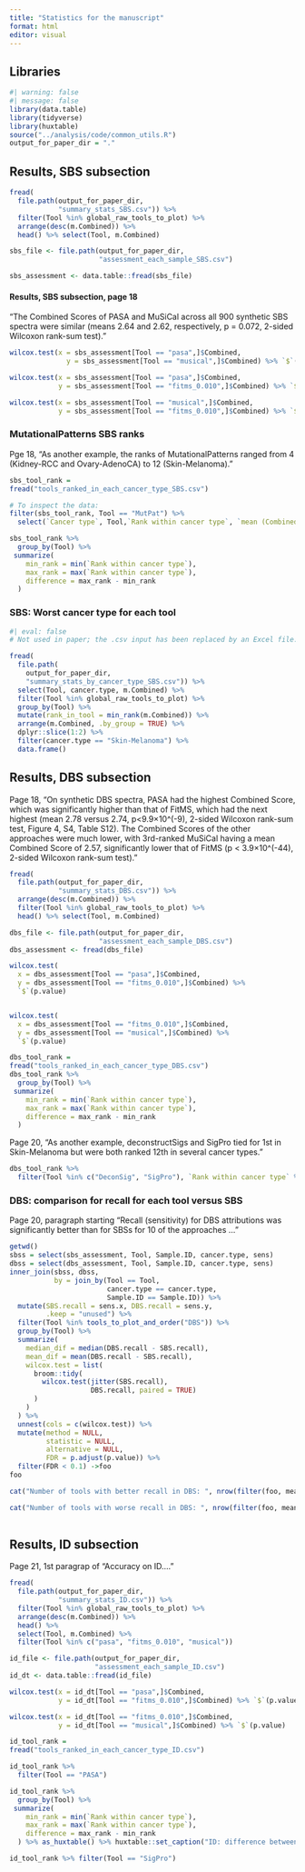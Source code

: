```yaml
---
title: "Statistics for the manuscript"
format: html
editor: visual
---
```


## Libraries

```r
#| warning: false
#| message: false
library(data.table)
library(tidyverse)
library(huxtable)
source("../analysis/code/common_utils.R")
output_for_paper_dir = "."
```

## Results, SBS subsection

```r
fread(
  file.path(output_for_paper_dir,
            "summary_stats_SBS.csv")) %>%
  filter(Tool %in% global_raw_tools_to_plot) %>%
  arrange(desc(m.Combined)) %>% 
  head() %>% select(Tool, m.Combined)

sbs_file <- file.path(output_for_paper_dir, 
                      "assessment_each_sample_SBS.csv")

sbs_assessment <- data.table::fread(sbs_file)
```

#### Results, SBS subsection, page 18

"The Combined Scores of PASA and MuSiCal across all 900 synthetic SBS spectra were similar (means 2.64 and 2.62, respectively, p = 0.072, 2-sided Wilcoxon rank-sum test). "

```r
wilcox.test(x = sbs_assessment[Tool == "pasa",]$Combined, 
              y = sbs_assessment[Tool == "musical",]$Combined) %>% `$`(p.value)
```

```r
wilcox.test(x = sbs_assessment[Tool == "pasa",]$Combined, 
            y = sbs_assessment[Tool == "fitms_0.010",]$Combined) %>% `$`(p.value)

wilcox.test(x = sbs_assessment[Tool == "musical",]$Combined, 
            y = sbs_assessment[Tool == "fitms_0.010",]$Combined) %>% `$`(p.value)

```

### MutationalPatterns SBS ranks

Pge 18, "As another example, the ranks of MutationalPatterns ranged from 4 (Kidney-RCC and Ovary-AdenoCA) to 12 (Skin-Melanoma). "

```r
sbs_tool_rank = 
fread("tools_ranked_in_each_cancer_type_SBS.csv")

# To inspect the data:
filter(sbs_tool_rank, Tool == "MutPat") %>%
  select(`Cancer type`, Tool,`Rank within cancer type`, `mean (Combined Score)`)

sbs_tool_rank %>%
  group_by(Tool) %>%
 summarize(
    min_rank = min(`Rank within cancer type`),
    max_rank = max(`Rank within cancer type`),
    difference = max_rank - min_rank
  ) 


```

### SBS: Worst cancer type for each tool

```r
#| eval: false
# Not used in paper; the .csv input has been replaced by an Excel file.

fread(
  file.path(
    output_for_paper_dir,
    "summary_stats_by_cancer_type_SBS.csv")) %>%
  select(Tool, cancer.type, m.Combined) %>%
  filter(Tool %in% global_raw_tools_to_plot) %>%
  group_by(Tool) %>% 
  mutate(rank_in_tool = min_rank(m.Combined)) %>%
  arrange(m.Combined, .by_group = TRUE) %>%
  dplyr::slice(1:2) %>% 
  filter(cancer.type == "Skin-Melanoma") %>%
  data.frame()

```

## Results, DBS subsection

Page 18, "On synthetic DBS spectra, PASA had the highest Combined Score, which was significantly higher than that of FitMS, which had the next highest (mean 2.78 versus 2.74, p\<9.9×10\^(-9), 2-sided Wilcoxon rank-sum test, Figure 4, S4, Table S12). The Combined Scores of the other approaches were much lower, with 3rd-ranked MuSiCal having a mean Combined Score of 2.57, significantly lower that of FitMS (p \< 3.9×10\^(-44), 2-sided Wilcoxon rank-sum test). "

```r
fread(
  file.path(output_for_paper_dir,
            "summary_stats_DBS.csv")) %>%
  arrange(desc(m.Combined)) %>%
  filter(Tool %in% global_raw_tools_to_plot) %>%
  head() %>% select(Tool, m.Combined)

dbs_file <- file.path(output_for_paper_dir, 
                      "assessment_each_sample_DBS.csv")
dbs_assessment <- fread(dbs_file)

wilcox.test(
  x = dbs_assessment[Tool == "pasa",]$Combined, 
  y = dbs_assessment[Tool == "fitms_0.010",]$Combined) %>%
  `$`(p.value)


wilcox.test(
  x = dbs_assessment[Tool == "fitms_0.010",]$Combined, 
  y = dbs_assessment[Tool == "musical",]$Combined) %>%
  `$`(p.value)


```

```r
dbs_tool_rank = 
fread("tools_ranked_in_each_cancer_type_DBS.csv")
dbs_tool_rank %>%
  group_by(Tool) %>%
 summarize(
    min_rank = min(`Rank within cancer type`),
    max_rank = max(`Rank within cancer type`),
    difference = max_rank - min_rank
  )

```

Page 20, "As another example, deconstructSigs and SigPro tied for 1st in Skin-Melanoma but were both ranked 12th in several cancer types."

```r
dbs_tool_rank %>% 
  filter(Tool %in% c("DeconSig", "SigPro"), `Rank within cancer type` %in% c(1,12))
```

### DBS: comparison for recall for each tool versus SBS

Page 20, paragraph starting "Recall (sensitivity) for DBS attributions was significantly better than for SBSs for 10 of the approaches ..."

```r
getwd()
sbss = select(sbs_assessment, Tool, Sample.ID, cancer.type, sens)
dbss = select(dbs_assessment, Tool, Sample.ID, cancer.type, sens)
inner_join(sbss, dbss, 
           by = join_by(Tool == Tool, 
                        cancer.type == cancer.type, 
                        Sample.ID == Sample.ID)) %>%
  mutate(SBS.recall = sens.x, DBS.recall = sens.y,
         .keep = "unused") %>%
  filter(Tool %in% tools_to_plot_and_order("DBS")) %>%
  group_by(Tool) %>%
  summarize(
    median_dif = median(DBS.recall - SBS.recall),
    mean_dif = mean(DBS.recall - SBS.recall),
    wilcox.test = list(
      broom::tidy(
        wilcox.test(jitter(SBS.recall),
                    DBS.recall, paired = TRUE)
      )
    )
  ) %>%
  unnest(cols = c(wilcox.test)) %>%
  mutate(method = NULL, 
         statistic = NULL, 
         alternative = NULL,
         FDR = p.adjust(p.value)) %>%
  filter(FDR < 0.1) ->foo
foo
```

```r
cat("Number of tools with better recall in DBS: ", nrow(filter(foo, mean_dif < 0)), "\n")

cat("Number of tools with worse recall in DBS: ", nrow(filter(foo, mean_dif > 0)))
 
```

## Results, ID subsection

Page 21, 1st paragrap of "Accuracy on ID...."

```r
fread(
  file.path(output_for_paper_dir,
            "summary_stats_ID.csv")) %>%
  filter(Tool %in% global_raw_tools_to_plot) %>%
  arrange(desc(m.Combined)) %>%
  head() %>% 
  select(Tool, m.Combined) %>%
  filter(Tool %in% c("pasa", "fitms_0.010", "musical"))

id_file <- file.path(output_for_paper_dir, 
                     "assessment_each_sample_ID.csv")
id_dt <- data.table::fread(id_file)

wilcox.test(x = id_dt[Tool == "pasa",]$Combined, 
            y = id_dt[Tool == "fitms_0.010",]$Combined) %>% `$`(p.value)

wilcox.test(x = id_dt[Tool == "fitms_0.010",]$Combined, 
            y = id_dt[Tool == "musical",]$Combined) %>% `$`(p.value)
```

```r
id_tool_rank = 
fread("tools_ranked_in_each_cancer_type_ID.csv")

id_tool_rank %>%
  filter(Tool == "PASA")
```

```r

id_tool_rank %>%
  group_by(Tool) %>%
 summarize(
    min_rank = min(`Rank within cancer type`),
    max_rank = max(`Rank within cancer type`),
    difference = max_rank - min_rank
  ) %>% as_huxtable() %>% huxtable::set_caption("ID: difference between min and max ranks")


```

```r
id_tool_rank %>% filter(Tool == "SigPro")
```
